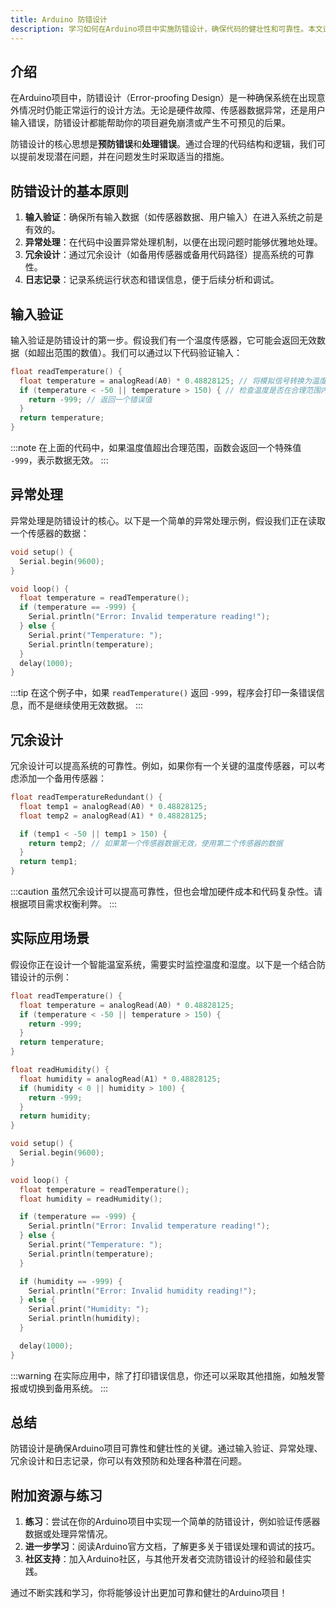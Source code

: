 ```yaml
---
title: Arduino 防错设计
description: 学习如何在Arduino项目中实施防错设计，确保代码的健壮性和可靠性。本文适合初学者，涵盖基本概念、代码示例和实际应用场景。
---
```


## 介绍

在Arduino项目中，防错设计（Error-proofing Design）是一种确保系统在出现意外情况时仍能正常运行的设计方法。无论是硬件故障、传感器数据异常，还是用户输入错误，防错设计都能帮助你的项目避免崩溃或产生不可预见的后果。

防错设计的核心思想是**预防错误**和**处理错误**。通过合理的代码结构和逻辑，我们可以提前发现潜在问题，并在问题发生时采取适当的措施。

## 防错设计的基本原则

1. **输入验证**：确保所有输入数据（如传感器数据、用户输入）在进入系统之前是有效的。
2. **异常处理**：在代码中设置异常处理机制，以便在出现问题时能够优雅地处理。
3. **冗余设计**：通过冗余设计（如备用传感器或备用代码路径）提高系统的可靠性。
4. **日志记录**：记录系统运行状态和错误信息，便于后续分析和调试。

## 输入验证

输入验证是防错设计的第一步。假设我们有一个温度传感器，它可能会返回无效数据（如超出范围的数值）。我们可以通过以下代码验证输入：

```cpp
float readTemperature() {
  float temperature = analogRead(A0) * 0.48828125; // 将模拟信号转换为温度值
  if (temperature < -50 || temperature > 150) { // 检查温度是否在合理范围内
    return -999; // 返回一个错误值
  }
  return temperature;
}
```

:::note
在上面的代码中，如果温度值超出合理范围，函数会返回一个特殊值 `-999`，表示数据无效。
:::

## 异常处理

异常处理是防错设计的核心。以下是一个简单的异常处理示例，假设我们正在读取一个传感器的数据：

```cpp
void setup() {
  Serial.begin(9600);
}

void loop() {
  float temperature = readTemperature();
  if (temperature == -999) {
    Serial.println("Error: Invalid temperature reading!");
  } else {
    Serial.print("Temperature: ");
    Serial.println(temperature);
  }
  delay(1000);
}
```

:::tip
在这个例子中，如果 `readTemperature()` 返回 `-999`，程序会打印一条错误信息，而不是继续使用无效数据。
:::

## 冗余设计

冗余设计可以提高系统的可靠性。例如，如果你有一个关键的温度传感器，可以考虑添加一个备用传感器：

```cpp
float readTemperatureRedundant() {
  float temp1 = analogRead(A0) * 0.48828125;
  float temp2 = analogRead(A1) * 0.48828125;

  if (temp1 < -50 || temp1 > 150) {
    return temp2; // 如果第一个传感器数据无效，使用第二个传感器的数据
  }
  return temp1;
}
```

:::caution
虽然冗余设计可以提高可靠性，但也会增加硬件成本和代码复杂性。请根据项目需求权衡利弊。
:::

## 实际应用场景

假设你正在设计一个智能温室系统，需要实时监控温度和湿度。以下是一个结合防错设计的示例：

```cpp
float readTemperature() {
  float temperature = analogRead(A0) * 0.48828125;
  if (temperature < -50 || temperature > 150) {
    return -999;
  }
  return temperature;
}

float readHumidity() {
  float humidity = analogRead(A1) * 0.48828125;
  if (humidity < 0 || humidity > 100) {
    return -999;
  }
  return humidity;
}

void setup() {
  Serial.begin(9600);
}

void loop() {
  float temperature = readTemperature();
  float humidity = readHumidity();

  if (temperature == -999) {
    Serial.println("Error: Invalid temperature reading!");
  } else {
    Serial.print("Temperature: ");
    Serial.println(temperature);
  }

  if (humidity == -999) {
    Serial.println("Error: Invalid humidity reading!");
  } else {
    Serial.print("Humidity: ");
    Serial.println(humidity);
  }

  delay(1000);
}
```

:::warning
在实际应用中，除了打印错误信息，你还可以采取其他措施，如触发警报或切换到备用系统。
:::

## 总结

防错设计是确保Arduino项目可靠性和健壮性的关键。通过输入验证、异常处理、冗余设计和日志记录，你可以有效预防和处理各种潜在问题。

## 附加资源与练习

1. **练习**：尝试在你的Arduino项目中实现一个简单的防错设计，例如验证传感器数据或处理异常情况。
2. **进一步学习**：阅读Arduino官方文档，了解更多关于错误处理和调试的技巧。
3. **社区支持**：加入Arduino社区，与其他开发者交流防错设计的经验和最佳实践。

通过不断实践和学习，你将能够设计出更加可靠和健壮的Arduino项目！
